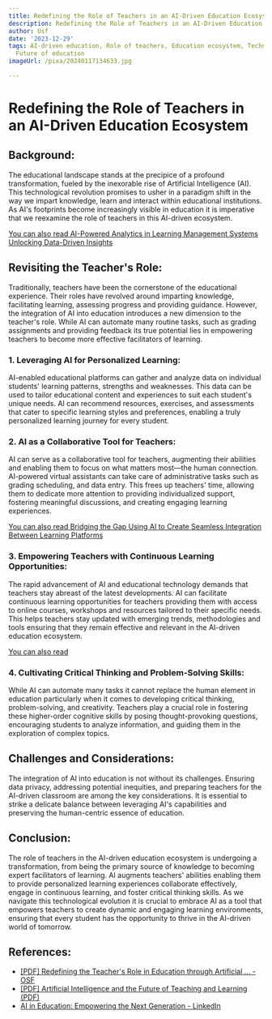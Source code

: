```yaml
---
title: Redefining the Role of Teachers in an AI-Driven Education Ecosystem
description: Redefining the Role of Teachers in an AI-Driven Education Ecosystem
author: Usf
date: '2023-12-29'
tags: AI-driven education, Role of teachers, Education ecosystem, Technology in education,
  Future of education
imageUrl: /pixa/20240117134633.jpg

---
```

# Redefining the Role of Teachers in an AI-Driven  Education Ecosystem

## Background:

The educational landscape stands at the precipice of a profound transformation, fueled by the inexorable rise of Artificial Intelligence (AI). This technological revolution promises to usher in  a paradigm shift in the way we impart knowledge, learn and interact within educational institutions. As AI's footprints become increasingly visible in education it is imperative that we reexamine the role of teachers  in this AI-driven ecosystem.

[You can also read AI-Powered  Analytics in Learning Management  Systems Unlocking Data-Driven Insights](AI-Powered%20Analytics%20in%20Learning%20Management%20Systems%20Unlocking%20Data-Driven%20Insights)


## Revisiting the  Teacher's Role:

Traditionally, teachers have been the cornerstone of the educational experience. Their roles have revolved around imparting  knowledge, facilitating learning,  assessing progress and providing guidance. However, the integration  of  AI into  education introduces a new dimension to the  teacher's role. While AI can automate many routine tasks,  such as grading assignments and providing  feedback its true potential lies in empowering  teachers to become more effective facilitators of learning.

### 1. Leveraging AI for  Personalized  Learning:

AI-enabled educational platforms can gather and analyze data  on individual students' learning patterns, strengths and weaknesses. This data can be used to tailor educational content and experiences to suit each student's  unique  needs. AI can recommend resources, exercises, and assessments that  cater to specific learning  styles and preferences, enabling a truly personalized learning  journey for every  student.

### 2. AI as a Collaborative Tool  for Teachers:

AI  can  serve as a collaborative tool for teachers, augmenting their abilities and enabling them to focus on what matters most—the human connection. AI-powered virtual assistants can take care of  administrative  tasks such as grading scheduling,  and data entry. This frees up teachers' time, allowing them  to dedicate more attention to providing individualized support, fostering meaningful  discussions, and creating  engaging learning experiences.

[You can also read Bridging the Gap Using AI to Create Seamless Integration  Between  Learning Platforms](Bridging%20the%20Gap%20Using%20AI%20to%20Create%20Seamless%20Integration%20Between%20Learning%20Platforms)


### 3. Empowering  Teachers  with Continuous Learning Opportunities:

The rapid advancement of AI  and educational technology demands that teachers stay abreast of  the latest developments. AI can facilitate continuous learning  opportunities for teachers providing them with access to online courses, workshops and resources tailored to their specific needs. This helps teachers  stay updated with emerging trends, methodologies and tools ensuring that they remain effective and relevant in the  AI-driven education ecosystem.

[You can also read ]()


### 4. Cultivating  Critical Thinking  and Problem-Solving Skills:

While AI  can automate  many tasks it cannot replace the human element  in education particularly when it comes  to developing critical thinking, problem-solving, and creativity. Teachers play a crucial role in fostering these higher-order cognitive skills by posing thought-provoking questions, encouraging students to analyze information, and guiding  them in  the exploration of complex topics.

##  Challenges and Considerations:

The integration of  AI into education is not without its  challenges. Ensuring data privacy, addressing potential inequities, and preparing teachers for the AI-driven classroom are among the key considerations. It is essential to strike a delicate balance between leveraging AI's capabilities and preserving the human-centric essence of education.

## Conclusion:

The role of teachers in the AI-driven education ecosystem is undergoing a transformation, from being the primary source of knowledge  to becoming expert facilitators of learning. AI augments teachers' abilities  enabling them to provide personalized learning experiences collaborate effectively, engage in continuous learning,  and foster critical thinking skills. As we navigate this technological evolution it is crucial to embrace AI as  a tool that empowers teachers to create dynamic and engaging learning environments, ensuring that every student has the opportunity to thrive in the AI-driven world of tomorrow.

## References:
- [[PDF] Redefining the Teacher's Role in Education through Artificial ... - OSF](https://osf.io/b83ps/download)
- [[PDF] Artificial Intelligence and the Future of Teaching and Learning (PDF)](https://www2.ed.gov/documents/ai-report/ai-report.pdf)
- [AI in Education: Empowering the Next Generation - LinkedIn](https://www.linkedin.com/pulse/ai-education-empowering-next-generation-serin-eden-noman)
